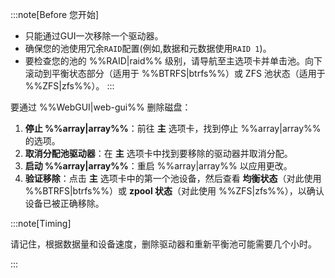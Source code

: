 :::note[Before 您开始]
- 只能通过GUI一次移除一个驱动器。
- 确保您的池使用冗余`RAID`配置(例如,数据和元数据使用`RAID 1`)。
- 要检查您的池的 %%RAID|raid%% 级别，请导航至主选项卡并单击池。向下滚动到平衡状态部分（适用于 %%BTRFS|btrfs%%）或 ZFS 池状态（适用于 %%ZFS|zfs%%）。
:::

要通过 %%WebGUI|web-gui%% 删除磁盘：

1. **停止 %%array|array%%**：前往 **主** 选项卡，找到停止 %%array|array%% 的选项。
2. **取消分配池驱动器**：在 **主** 选项卡中找到要移除的驱动器并取消分配。
3. **启动 %%array|array%%**：重启 %%array|array%% 以应用更改。
4. **验证移除**：点击 **主** 选项卡中的第一个池设备，然后查看 **均衡状态**（对此使用 %%BTRFS|btrfs%%）或 **zpool 状态**（对此使用 %%ZFS|zfs%%），以确认设备已被正确移除。

:::note\[Timing]

请记住，根据数据量和设备速度，删除驱动器和重新平衡池可能需要几个小时。

:::
